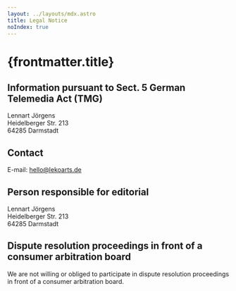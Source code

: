 ```yaml
---
layout: ../layouts/mdx.astro
title: Legal Notice
noIndex: true
---
```


# {frontmatter.title}

## Information pursuant to Sect. 5 German Telemedia Act (TMG)

Lennart J&ouml;rgens<br />
Heidelberger Str. 213<br />
64285 Darmstadt

## Contact

E-mail: hello@lekoarts.de

## Person responsible for editorial

Lennart J&ouml;rgens<br />
Heidelberger Str. 213<br />
64285 Darmstadt

## Dispute resolution proceedings in front of a consumer arbitration board

We are not willing or obliged to participate in dispute resolution proceedings in front of a consumer arbitration board.
